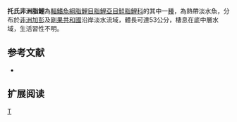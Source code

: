 {{Speciesbox 
| genus = Brycinus
| species = tholloni
| status = LC
| status_system = IUCN3.1
| authority =  [[Pellegrin|Pellegrin]], 1901
| synonyms = *''Alestes tholloni,Pellegrin, 1901''
*''Alestobrycon tholloni,Pellegrin, 1901''
}}
'''托氏非洲脂鯉'''為[[輻鰭魚綱|輻鰭魚綱]][[脂鯉目|脂鯉目]][[脂鯉亞目|脂鯉亞目]][[鮭脂鯉科|鮭脂鯉科]]的其中一[[種|種]]，為熱帶淡水魚，分布於[[非洲|非洲]][[加彭|加彭]]及[[剛果共和國|剛果共和國]]沿岸淡水流域，體長可達53公分，棲息在底中層水域，生活習性不明。

==参考文献==
{{refbegin}}
*{{FishBase_species|genus=Brycinus|species=tholloni|year=2014|month=1}}
{{refend}}

== 扩展阅读 ==
{{refbegin}}
{{wikispecies-inline|Brycinus tholloni|托氏非洲脂鯉}}
{{refend}}

{{Taxonbar|from=Q6416337}}

[[Category:非洲脂鯉屬|T]]


{{魚類小作品}}